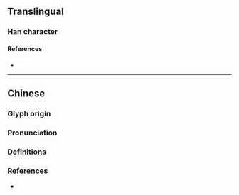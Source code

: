 {{character info/new}}
==Translingual==

===Han character===
{{Han char|rn=85|rad=水|as=13|sn=16|four=37132|canj=EYBB,XEYBB|ids=⿰氵過}}

====References====
* {{Han ref|kx=0654.220|dkj=18443|dj=1065.010|hdz=31724.070|uh=6FC4|ud=28612|bh=E9F1|bd=59889}}

----

==Chinese==
{{zh-forms|s=㳡}}

===Glyph origin===
{{Han etym}}

===Pronunciation===
{{zh-pron
|m=guō,wō
|c=wo1
|mc=y
|oc=y
|cat=
}}

===Definitions===
{{zh-hanzi}}

{{zh-see|渦}}

===References===
* {{R:yue:mfccd}}